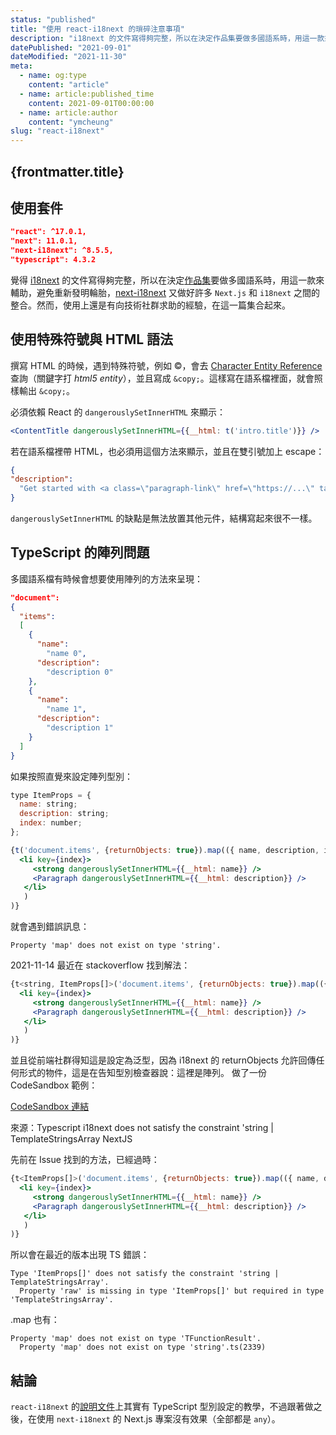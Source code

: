 ```yaml
---
status: "published"
title: "使用 react-i18next 的瑣碎注意事項"
description: "i18next 的文件寫得夠完整，所以在決定作品集要做多國語系時，用這一款來輔助。這篇文章記錄文件裡找不到，只好從 Issue 和 stackoverflow 翻找的問題解方。"
datePublished: "2021-09-01"
dateModified: "2021-11-30"
meta:
  - name: og:type
    content: "article"
  - name: article:published_time
    content: 2021-09-01T00:00:00
  - name: article:author
    content: "ymcheung"
slug: "react-i18next"
---
```



<Article>

# {frontmatter.title}

## 使用套件

```json
"react": ^17.0.1,
"next": 11.0.1,
"next-i18next": ^8.5.5,
"typescript": 4.3.2
```

覺得 [i18next](https://www.i18next.com) 的文件寫得夠完整，所以在決定[作品集](https://ymcheung.tw)要做多國語系時，用這一款來輔助，避免重新發明輪胎，[next-i18next](https://github.com/isaachinman/next-i18next) 又做好許多 `Next.js` 和 `i18next` 之間的整合。然而，使用上還是有向技術社群求助的經驗，在這一篇集合起來。

## 使用特殊符號與 HTML 語法

撰寫 HTML 的時候，遇到特殊符號，例如 &copy;，會去 [Character Entity Reference](https://dev.w3.org/html5/html-author/charref) 查詢（關鍵字打 _html5 entity_），並且寫成 `&copy;`。這樣寫在語系檔裡面，就會照樣輸出 `&copy;`。

必須依賴 React 的 `dangerouslySetInnerHTML` 來顯示：

```jsx
<ContentTitle dangerouslySetInnerHTML={{__html: t('intro.title')}} />
```

若在語系檔裡帶 HTML，也必須用這個方法來顯示，並且在雙引號加上 escape：

```json
{
"description":
  "Get started with <a class=\"paragraph-link\" href=\"https://...\" target=\"_blank\" rel=\"noopener\">Onboarding</a>."
}
```

`dangerouslySetInnerHTML` 的缺點是無法放置其他元件，結構寫起來很不一樣。

## TypeScript 的陣列問題

多國語系檔有時候會想要使用陣列的方法來呈現：

```json
"document":
{
  "items":
  [
    {
      "name":
        "name 0",
      "description":
        "description 0"
    },
    {
      "name":
        "name 1",
      "description":
        "description 1"
    }
  ]
}
```

如果按照直覺來設定陣列型別：

```jsx
type ItemProps = {
  name: string;
  description: string;
  index: number;
};

{t('document.items', {returnObjects: true}).map(({ name, description, index }: ItemProps) => (
  <li key={index}>
     <strong dangerouslySetInnerHTML={{__html: name}} />
     <Paragraph dangerouslySetInnerHTML={{__html: description}} />
   </li>
   )
)}
```

就會遇到錯誤訊息：
```text
Property 'map' does not exist on type 'string'.
```

2021-11-14 最近在 stackoverflow 找到解法：
```jsx
{t<string, ItemProps[]>('document.items', {returnObjects: true}).map(({ name, description, index }) => (
  <li key={index}>
     <strong dangerouslySetInnerHTML={{__html: name}} />
     <Paragraph dangerouslySetInnerHTML={{__html: description}} />
   </li>
   )
)}
```

並且從前端社群得知這是設定為泛型，因為 i18next 的 returnObjects 允許回傳任何形式的物件，這是在告知型別檢查器說：這裡是陣列。
做了一份 CodeSandbox 範例：

[CodeSandbox 連結](https://codesandbox.io/s/react-i18next-typescript-array-example-5xdzk?file=/README.md)

來源：Typescript i18next does not satisfy the constraint 'string | TemplateStringsArray NextJS

先前在 Issue 找到的方法，已經過時：

```jsx
{t<ItemProps[]>('document.items', {returnObjects: true}).map(({ name, description, index }: ItemProps) => (
  <li key={index}>
     <strong dangerouslySetInnerHTML={{__html: name}} />
     <Paragraph dangerouslySetInnerHTML={{__html: description}} />
   </li>
   )
)}
```

所以會在最近的版本出現 TS 錯誤：

```text
Type 'ItemProps[]' does not satisfy the constraint 'string | TemplateStringsArray'.
  Property 'raw' is missing in type 'ItemProps[]' but required in type 'TemplateStringsArray'.
```

.map 也有：

```text
Property 'map' does not exist on type 'TFunctionResult'.
  Property 'map' does not exist on type 'string'.ts(2339)
```

## 結論
`react-i18next` 的[說明文件](https://react.i18next.com/latest/typescript)上其實有 TypeScript 型別設定的教學，不過跟著做之後，在使用 `next-i18next` 的 Next.js 專案沒有效果（全部都是 `any`）。

</Article>
